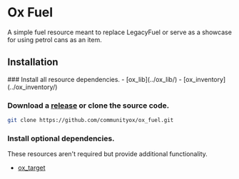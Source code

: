 
# Ox Fuel

<ResourceLinks repo="https://github.com/communityox/ox_fuel" />

A simple fuel resource meant to replace LegacyFuel or serve as a showcase for using petrol cans as an item.

## Installation

<Steps>
### Install all resource dependencies.
- [ox_lib](../ox_lib/)
- [ox_inventory](../ox_inventory/)

### Download a [release](https://github.com/communityox/ox_fuel/releases) or clone the source code.

```bash
git clone https://github.com/communityox/ox_fuel.git
```

### Install optional dependencies.

These resources aren't required but provide additional functionality.

- [ox_target](../ox_target/)

</Steps>
